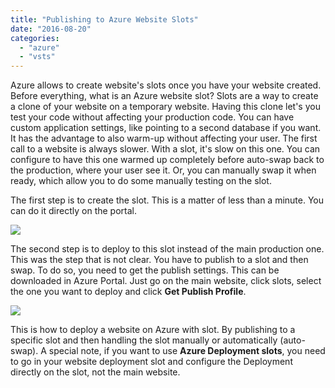 ```yaml
---
title: "Publishing to Azure Website Slots"
date: "2016-08-20"
categories: 
  - "azure"
  - "vsts"
---
```


Azure allows to create website's slots once you have your website created. Before everything, what is an Azure website slot? Slots are a way to create a clone of your website on a temporary website. Having this clone let's you test your code without affecting your production code. You can have custom application settings, like pointing to a second database if you want. It has the advantage to also warm-up without affecting your user. The first call to a website is always slower. With a slot, it's slow on this one. You can configure to have this one warmed up completely before auto-swap back to the production, where your user see it. Or, you can manually swap it when ready, which allow you to do some manually testing on the slot.

The first step is to create the slot. This is a matter of less than a minute. You can do it directly on the portal.

![](images/AzureDeploymentSlots.png)

The second step is to deploy to this slot instead of the main production one. This was the step that is not clear. You have to publish to a slot and then swap. To do so, you need to get the publish settings. This can be downloaded in Azure Portal. Just go on the main website, click slots, select the one you want to deploy and click **Get Publish Profile**.

![](images/DeploymentSlotGetPublishSettings-1024x600.png)

This is how to deploy a website on Azure with slot. By publishing to a specific slot and then handling the slot manually or automatically (auto-swap). A special note, if you want to use **Azure Deployment slots**, you need to go in your website deployment slot and configure the Deployment directly on the slot, not the main website.
